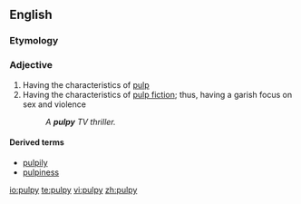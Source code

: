 ==English==

===Etymology===

{{suffix|pulp|y}}

===Adjective===
{{en-adj|pulpier|pulpiest}}

# Having the characteristics of [[pulp]]
# Having the characteristics of [[pulp fiction]]; thus, having a garish focus on sex and violence
#: ''A '''pulpy''' TV thriller.''

====Derived terms====
*[[pulpily]]
*[[pulpiness]]

[[io:pulpy]]
[[te:pulpy]]
[[vi:pulpy]]
[[zh:pulpy]]